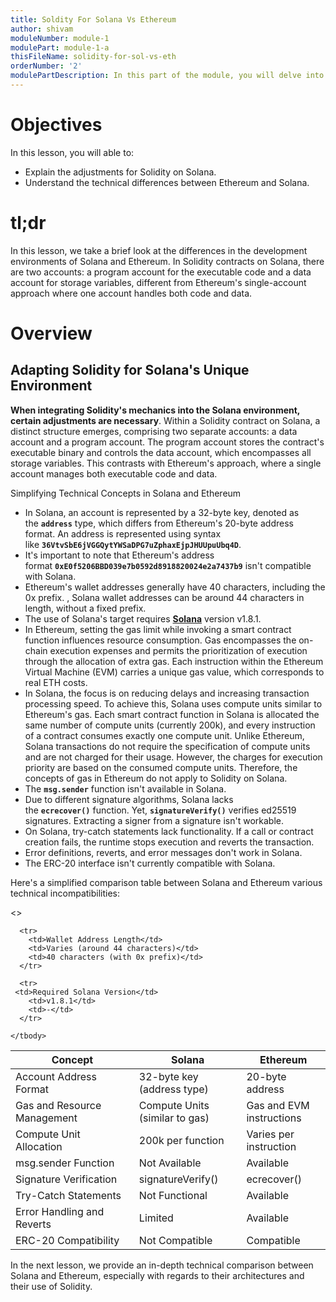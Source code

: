 ```yaml
---
title: Soldity For Solana Vs Ethereum
author: shivam
moduleNumber: module-1
modulePart: module-1-a
thisFileName: solidity-for-sol-vs-eth
orderNumber: '2'
modulePartDescription: In this part of the module, you will delve into the role of Solidity in building Solana programs. You will explore Solang, Solana accounts, and conduct a comparative analysis of Solidity for Solana versus Ethereum.
---
```


# Objectives

In this lesson, you will able to:

- Explain the adjustments for Solidity on Solana.
- Understand the technical differences between Ethereum and Solana.

# tl;dr

In this lesson, we take a brief look at the differences in the development environments of Solana and Ethereum. In Solidity contracts on Solana, there are two accounts: a program account for the executable code and a data account for storage variables, different from Ethereum's single-account approach where one account handles both code and data.

# Overview

## Adapting Solidity for Solana's Unique Environment

**When integrating Solidity's mechanics into the Solana environment, certain adjustments are necessary**. Within a Solidity contract on Solana, a distinct structure emerges, comprising two separate accounts: a data account and a program account. The program account stores the contract's executable binary and controls the data account, which encompasses all storage variables. This contrasts with Ethereum's approach, where a single account manages both executable code and data.

Simplifying Technical Concepts in Solana and Ethereum

- In Solana, an account is represented by a 32-byte key, denoted as the **`address`** type, which differs from Ethereum's 20-byte address format. An address is represented using syntax like **`36VtvSbE6jVGGQytYWSaDPG7uZphaxEjpJHUUpuUbq4D`**.
- It's important to note that Ethereum's address format **`0xE0f5206BBD039e7b0592d8918820024e2a7437b9`** isn't compatible with Solana.
- Ethereum's wallet addresses generally have 40 characters, including the 0x prefix. , Solana wallet addresses can be around 44 characters in length, without a fixed prefix.
- The use of Solana's target requires **[Solana](https://www.solana.com/)** version v1.8.1.
- In Ethereum, setting the gas limit while invoking a smart contract function influences resource consumption. Gas encompasses the on-chain execution expenses and permits the prioritization of execution through the allocation of extra gas. Each instruction within the Ethereum Virtual Machine (EVM) carries a unique gas value, which corresponds to real ETH costs.
- In Solana, the focus is on reducing delays and increasing transaction processing speed. To achieve this, Solana uses compute units similar to Ethereum's gas. Each smart contract function in Solana is allocated the same number of compute units (currently 200k), and every instruction of a contract consumes exactly one compute unit. Unlike Ethereum, Solana transactions do not require the specification of compute units and are not charged for their usage. However, the charges for execution priority are based on the consumed compute units. Therefore, the concepts of gas in Ethereum do not apply to Solidity on Solana.
- The **`msg.sender`** function isn't available in Solana.
- Due to different signature algorithms, Solana lacks the **`ecrecover()`** function. Yet, **`signatureVerify()`** verifies ed25519 signatures. Extracting a signer from a signature isn't workable.
- On Solana, try-catch statements lack functionality. If a call or contract creation fails, the runtime stops execution and reverts the transaction.
- Error definitions, reverts, and error messages don't work in Solana.
- The ERC-20 interface isn't currently compatible with Solana.


Here's a simplified comparison table between Solana and Ethereum various technical incompatibilities:

<>
<table>
    <thead>
      <tr>
        <th>Concept</th>
        <th>Solana</th>
        <th>Ethereum</th>
      </tr>
    </thead>
    <tbody>
      <tr>
        <td>Account Address Format</td>
        <td>32-byte key (address type)</td>
        <td>20-byte address</td>
      </tr>

      <tr>
        <td>Wallet Address Length</td>
        <td>Varies (around 44 characters)</td>
        <td>40 characters (with 0x prefix)</td>
      </tr>

      <tr>
     <td>Required Solana Version</td>
        <td>v1.8.1</td>
        <td>-</td>
      </tr>

 <tr>
     <td>Gas and Resource Management</td>
        <td>Compute Units (similar to gas)</td>
        <td>Gas and EVM instructions</td>
      </tr>

 <tr>
     <td>Compute Unit Allocation</td>
        <td>200k per function</td>
        <td>Varies per instruction </td>
      </tr>

 <tr>
     <td>msg.sender Function</td>
        <td> Not Available</td>
        <td>Available</td>
      </tr>

 <tr>
     <td>Signature Verification</td>
        <td>signatureVerify()</td>
        <td>ecrecover()</td>
      </tr>

 <tr>
     <td>Try-Catch Statements</td>
        <td>Not Functional</td>
        <td>Available</td>
      </tr>

 <tr>
     <td>Error Handling and Reverts</td>
        <td>Limited</td>
        <td>Available</td>
      </tr>

 <tr>
     <td>ERC-20 Compatibility</td>
        <td>Not Compatible</td>
        <td>Compatible</td>
      </tr>


    </tbody>
  </table>
  </>


In the next lesson, we provide an in-depth technical comparison between Solana and Ethereum, especially with regards to their architectures and their use of Solidity.